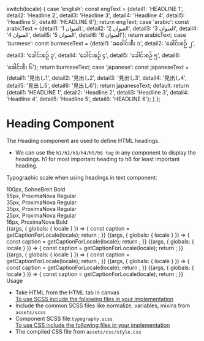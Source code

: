 
  switch(locale) {
    case 'english': const engText = {detail1: 'HEADLINE 1', detail2: 'Headline 2', detail3: 'Headline 3', detail4: 'Headline 4', detail5: 'Headline 5', detail6: 'HEADLINE 6'}; return engText;
    case 'arabic': const arabicText = {detail1: 'العنوان 1.', detail2: 'العنوان 2', detail3: 'العنوان 3', detail4: 'العنوان 4', detail5: 'العنوان 5', detail6: 'العنوان 6'}; return arabicText;
    case 'burmese': const burmeseText = {detail1: 'ခခေါင်းစီး ၁', detail2: 'ခေါင်းစဉ် ၂', detail3: 'ခေါင်းစဉ် ၃', detail4: 'ခေါင်းစဉ် ၄', detail5: 'ခေါင်းစဉ် ၅', detail6: 'ခေါင်းစီး ၆'}; return burmeseText;
    case 'japanese': const japaneseText = {detail1: '見出し1', detail2: '見出し2', detail3: '見出し3', detail4: '見出し4', detail5: '見出し5', detail6: '見出し6'}; return japaneseText;
    default:
      return {detail1: 'HEADLINE 1', detail2: 'Headline 2', detail3: 'Headline 3', detail4: 'Headline 4', detail5: 'Headline 5', detail6: 'HEADLINE 6'};
  }
};

<Meta title="Foundation/Typography/Headers"  />

<style>{`
  div#story--atoms-base-typography-heading--h-1, div#story--atoms-base-typography-heading--h-2, div#story--atoms-base-typography-heading--h-3, div#story--atoms-base-typography-heading--h-4, div#story--atoms-base-typography-heading--h-5, div#story--atoms-base-typography-heading--h-6 {
    display: none;
  }
  .atoms__heading--wrapper {
    box-shadow: 0 1px 8px rgb(0 0 0 / 15%);
    box-sizing: inherit;
    width: 100%;
    padding: 10px;
  }
  .heading__label {
    color: rgb(169, 169, 169);
  }
  .heading__item {
    padding: 20px;
  }
  .subheading {
    font-weight: 700;
    font-size: 18px;
    color: #666;
    letter-spacing: 1.5px;
    line-height: 24px;
    margin-bottom: 12px;
    margin-top: 40px;
  }  

`}</style>
# Heading Component
The Heading component are used to define HTML headings.
<ul>
  <li>We can use the <code>h1/h2/h3/h4/h5/h6 tag</code> in any component to display the headings. h1 for most important heading to h6 for least important heading.</li>
</ul>

Typographic scale when using headings in text component:
<div class="atoms__heading--wrapper">
  <div class="heading__item">
    <Heading type='1' label="HEADLINE 1"></Heading>
    <div class="heading__label">100px, SohneBreit Bold</div>
  </div>
  <div class="heading__item">
    <Heading type='2' label="Headline 2"></Heading>
    <div class="heading__label">55px, ProximaNova Regular</div>
  </div>
    <div class="heading__item">
    <Heading type='3' label="Headline 3"></Heading>
    <div class="heading__label">35px, ProximaNova Regular</div>
  </div>
    <div class="heading__item">
    <Heading type='4' label="Headline 4"></Heading>
    <div class="heading__label">35px, ProximaNova Regular</div>
  </div>
    <div class="heading__item">
    <Heading type='5' label="Headline 5"></Heading>
    <div class="heading__label">25px, ProximaNova Regular</div>
  </div>
    <div class="heading__item">
    <Heading type='6' label="HEADLINE 6"></Heading>
    <div class="heading__label">16px, ProximaNova Bold</div>
  </div>
</div>

<Story name="H1">
  {(args, { globals: { locale } }) => {
    const caption = getCaptionForLocale(locale);
    return <Heading type='1' label={caption.detail1} ></Heading>;
  }}
</Story>

<Story name="H2">
  {(args, { globals: { locale } }) => {
    const caption = getCaptionForLocale(locale);
    return <Heading type='2' label={caption.detail2} ></Heading>;
  }}
</Story>

<Story name="H3">
  {(args, { globals: { locale } }) => {
    const caption = getCaptionForLocale(locale);
    return <Heading type='3' label={caption.detail3} ></Heading>;
  }}
</Story>

<Story name="H4">
  {(args, { globals: { locale } }) => {
    const caption = getCaptionForLocale(locale);
    return <Heading type='4' label={caption.detail4} ></Heading>;
  }}
</Story>

<Story name="H5">
  {(args, { globals: { locale } }) => {
    const caption = getCaptionForLocale(locale);
    return <Heading type='5' label={caption.detail5} ></Heading>;
  }}
</Story>

<Story name="H6">
  {(args, { globals: { locale } }) => {
    const caption = getCaptionForLocale(locale);
    return <Heading type='6' label={caption.detail6} ></Heading>;
  }}
</Story>

<div className="subheading">Usage</div>
<ul>
  <li>Take HTML from the HTML tab in canvas</li>
  <u>To use SCSS include the following files in your implementation</u>
  <li>Include the common SCSS files like normalize, variables, mixins from <code>assets/scss</code></li>
  <li>Component SCSS file:<code>typography.scss</code></li>
  <u>To use CSS include the following files in your implementation</u>
  <li>The compiled CSS file from <code>assets/css/style.css</code></li>
</ul>
